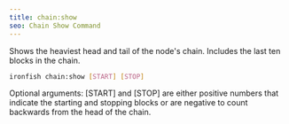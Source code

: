 ```yaml
---
title: chain:show
seo: Chain Show Command
---
```


Shows the heaviest head and tail of the node's chain. Includes the last ten blocks in the chain.

```sh
ironfish chain:show [START] [STOP]
```
Optional arguments: [START] and [STOP] are either positive numbers that indicate the starting and stopping blocks or are negative to count backwards from the head of the chain.
